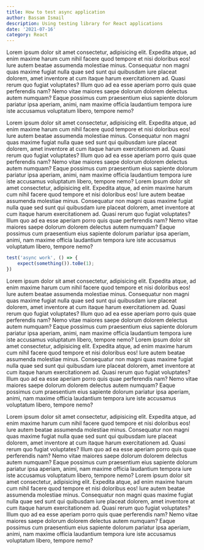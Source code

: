 ```yaml
---
title: How to test async application
author: Bassam Ismail
description: Using testing library for React applications
date: '2021-07-16'
category: React
---
```


Lorem ipsum dolor sit amet consectetur, adipisicing elit. Expedita atque, ad enim maxime harum cum nihil facere quod tempore et nisi doloribus eos! Iure autem beatae assumenda molestiae minus. Consequatur non magni quas maxime fugiat nulla quae sed sunt qui quibusdam iure placeat dolorem, amet inventore at cum itaque harum exercitationem ad. Quasi rerum quo fugiat voluptates? Illum quo ad ea esse aperiam porro quis quae perferendis nam? Nemo vitae maiores saepe dolorum dolorem delectus autem numquam? Eaque possimus cum praesentium eius sapiente dolorum pariatur ipsa aperiam, animi, nam maxime officia laudantium tempora iure iste accusamus voluptatum libero, tempore nemo?

Lorem ipsum dolor sit amet consectetur, adipisicing elit. Expedita atque, ad enim maxime harum cum nihil facere quod tempore et nisi doloribus eos! Iure autem beatae assumenda molestiae minus. Consequatur non magni quas maxime fugiat nulla quae sed sunt qui quibusdam iure placeat dolorem, amet inventore at cum itaque harum exercitationem ad. Quasi rerum quo fugiat voluptates? Illum quo ad ea esse aperiam porro quis quae perferendis nam? Nemo vitae maiores saepe dolorum dolorem delectus autem numquam? Eaque possimus cum praesentium eius sapiente dolorum pariatur ipsa aperiam, animi, nam maxime officia laudantium tempora iure iste accusamus voluptatum libero, tempore nemo?
Lorem ipsum dolor sit amet consectetur, adipisicing elit. Expedita atque, ad enim maxime harum cum nihil facere quod tempore et nisi doloribus eos! Iure autem beatae assumenda molestiae minus. Consequatur non magni quas maxime fugiat nulla quae sed sunt qui quibusdam iure placeat dolorem, amet inventore at cum itaque harum exercitationem ad. Quasi rerum quo fugiat voluptates? Illum quo ad ea esse aperiam porro quis quae perferendis nam? Nemo vitae maiores saepe dolorum dolorem delectus autem numquam? Eaque possimus cum praesentium eius sapiente dolorum pariatur ipsa aperiam, animi, nam maxime officia laudantium tempora iure iste accusamus voluptatum libero, tempore nemo?

```javascript
test('async work', () => {
    expect(something()).toBe(1);
})
```

Lorem ipsum dolor sit amet consectetur, adipisicing elit. Expedita atque, ad enim maxime harum cum nihil facere quod tempore et nisi doloribus eos! Iure autem beatae assumenda molestiae minus. Consequatur non magni quas maxime fugiat nulla quae sed sunt qui quibusdam iure placeat dolorem, amet inventore at cum itaque harum exercitationem ad. Quasi rerum quo fugiat voluptates? Illum quo ad ea esse aperiam porro quis quae perferendis nam? Nemo vitae maiores saepe dolorum dolorem delectus autem numquam? Eaque possimus cum praesentium eius sapiente dolorum pariatur ipsa aperiam, animi, nam maxime officia laudantium tempora iure iste accusamus voluptatum libero, tempore nemo?
Lorem ipsum dolor sit amet consectetur, adipisicing elit. Expedita atque, ad enim maxime harum cum nihil facere quod tempore et nisi doloribus eos! Iure autem beatae assumenda molestiae minus. Consequatur non magni quas maxime fugiat nulla quae sed sunt qui quibusdam iure placeat dolorem, amet inventore at cum itaque harum exercitationem ad. Quasi rerum quo fugiat voluptates? Illum quo ad ea esse aperiam porro quis quae perferendis nam? Nemo vitae maiores saepe dolorum dolorem delectus autem numquam? Eaque possimus cum praesentium eius sapiente dolorum pariatur ipsa aperiam, animi, nam maxime officia laudantium tempora iure iste accusamus voluptatum libero, tempore nemo?


Lorem ipsum dolor sit amet consectetur, adipisicing elit. Expedita atque, ad enim maxime harum cum nihil facere quod tempore et nisi doloribus eos! Iure autem beatae assumenda molestiae minus. Consequatur non magni quas maxime fugiat nulla quae sed sunt qui quibusdam iure placeat dolorem, amet inventore at cum itaque harum exercitationem ad. Quasi rerum quo fugiat voluptates? Illum quo ad ea esse aperiam porro quis quae perferendis nam? Nemo vitae maiores saepe dolorum dolorem delectus autem numquam? Eaque possimus cum praesentium eius sapiente dolorum pariatur ipsa aperiam, animi, nam maxime officia laudantium tempora iure iste accusamus voluptatum libero, tempore nemo?
Lorem ipsum dolor sit amet consectetur, adipisicing elit. Expedita atque, ad enim maxime harum cum nihil facere quod tempore et nisi doloribus eos! Iure autem beatae assumenda molestiae minus. Consequatur non magni quas maxime fugiat nulla quae sed sunt qui quibusdam iure placeat dolorem, amet inventore at cum itaque harum exercitationem ad. Quasi rerum quo fugiat voluptates? Illum quo ad ea esse aperiam porro quis quae perferendis nam? Nemo vitae maiores saepe dolorum dolorem delectus autem numquam? Eaque possimus cum praesentium eius sapiente dolorum pariatur ipsa aperiam, animi, nam maxime officia laudantium tempora iure iste accusamus voluptatum libero, tempore nemo?
